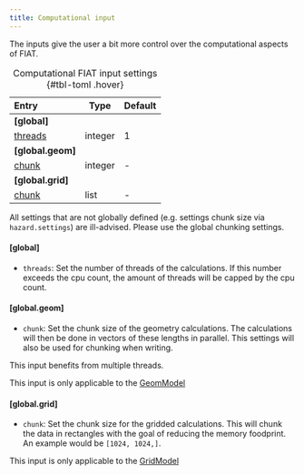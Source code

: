 ```yaml
---
title: Computational input
---
```


The inputs give the user a bit more control over the computational aspects of FIAT.

| Entry                            | Type    | Default     |
|:---------------------------------|---------|-------------|
| **[global]**                     |         |             |
| [threads](#global)               | integer | 1           |
| **[global.geom]**                |         |             |
| [chunk](#global.geom)            | integer | -           |
| **[global.grid]**                |         |             |
| [chunk](#global.grid)            | list    | -           |
: Computational FIAT input settings {#tbl-toml .hover}

::: {.callout-warning}
All settings that are not globally defined (e.g. settings chunk size via `hazard.settings`) are ill-advised. Please use the global chunking settings.
:::

#### [global]

- `threads`: Set the number of threads of the calculations. If this number exceeds the cpu count, the amount of threads will be capped by the cpu count.

#### [global.geom]

- `chunk`: Set the chunk size of the geometry calculations. The calculations will then be done in vectors of these lengths in parallel. This settings will also be used for chunking when writing.

::: {.callout-tip}
This input benefits from multiple threads.
:::

::: {.callout-note}
This input is only applicable to the [GeomModel](../../info/models.qmd#geommodel)
:::

#### [global.grid]

- `chunk`: Set the chunk size for the gridded calculations. This will chunk the data in rectangles with the goal of reducing the memory foodprint. An example would be `[1024, 1024,]`.

::: {.callout-note}
This input is only applicable to the [GridModel](../../info/models.qmd#gridmodel)
:::
